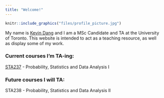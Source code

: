 ```yaml
---
title: "Welcome!"
---
```


```r
knitr::include_graphics("files/profile_picture.jpg")
```

My name is <a href="https://www.linkedin.com/in/dang-kevin/">Kevin Dang</a> and I am a MSc Candidate and TA at the University of Toronto. This website is intended to act as a teaching resource, as well as display some of my work.

### Current courses I'm TA-ing:
<a href="sta237.html">STA237</a>  - Probability, Statistics and Data Analysis I

### Future courses I will TA:
STA238 - Probability, Statistics and Data Analysis II 
